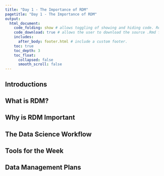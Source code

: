 ```yaml
---
title: "Day 1 - The Importance of RDM"
pagetitle: "Day 1 - The Importance of RDM"
output:
  html_document:
    code_folding: show # allows toggling of showing and hiding code. Remove if not using code.
    code_download: true # allows the user to download the source .Rmd file. Remove if not using code.
    includes:
      after_body: footer.html # include a custom footer.
    toc: true
    toc_depth: 3
    toc_float:
      collapsed: false
      smooth_scroll: false
---
```


## Introductions

## What is RDM?

## Why is RDM Important

## The Data Science Workflow

## Tools for the Week

## Data Management Plans